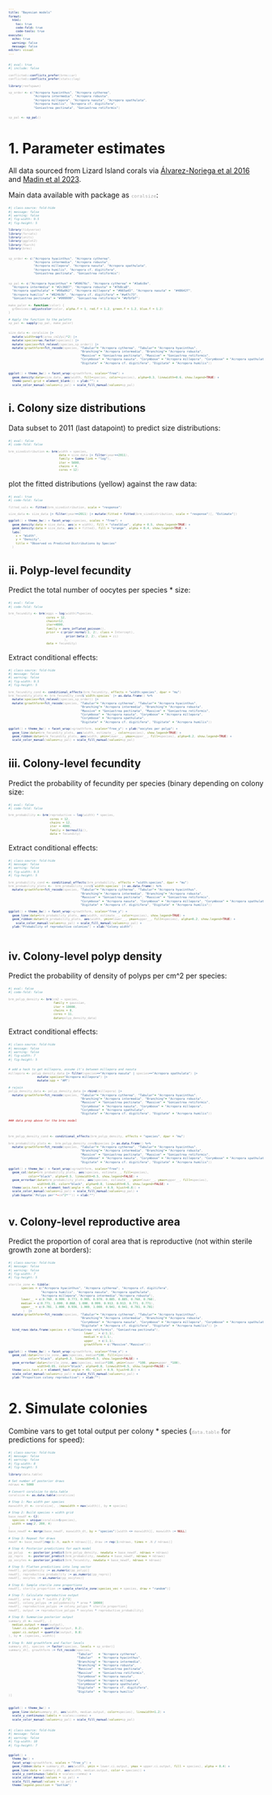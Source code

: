 ```yaml
---
title: "Bayesian models"
format:
  html:
    toc: true
    code-fold: true
    code-tools: true
execute:
  echo: true
  warning: false
  message: false
editor: visual
---
```



::: cell
```{=html}
<style>
  code, pre {
    font-size: 65%;
    color:darkgrey;
  }
</style>
```
:::


```r
#| eval: true
#| include: false

conflicted::conflicts_prefer(brms::ar)
conflicted::conflicts_prefer(stats::lag)

library(reefspawn)

sp_order <- c("Acropora hyacinthus", "Acropora cytherea",
              "Acropora intermedia", "Acropora robusta",  
              "Acropora millepora", "Acropora nasuta", "Acropora spathulata",    
              "Acropora humilis", "Acropora cf. digitifera", 
              "Goniastrea pectinata", "Goniastrea retiformis")


sp_pal <- sp_pal()


```

# 1. Parameter estimates

All data sourced from Lizard Island corals via [Álvarez-Noriega et al 2016](https://esajournals.onlinelibrary.wiley.com/authored-by/%C3%81lvarez%E2%80%90Noriega/Mariana) and [Madin et al 2023](https://esajournals.onlinelibrary.wiley.com/doi/full/10.1002/ecy.4017).

Main data available with package as `coralsize`:

```r
#| class-source: fold-hide
#| message: false
#| warning: false
#| fig-width: 9.5
#| fig-height: 5

library(tidyverse)
library(forcats)
library(units)
library(ggplot2)
library(fGarch)
library(brms)


sp_order <- c("Acropora hyacinthus", "Acropora cytherea",
              "Acropora intermedia", "Acropora robusta",  
              "Acropora millepora", "Acropora nasuta", "Acropora spathulata",    
              "Acropora humilis", "Acropora cf. digitifera", 
              "Goniastrea pectinata", "Goniastrea retiformis")


sp_pal <- c("Acropora hyacinthus" = "#50676c", "Acropora cytherea" = "#3a6c8e",
  "Acropora intermedia" = "#2c3687", "Acropora robusta" = "#7b8ca8",  
  "Acropora spathulata" = "#98a062", "Acropora millepora" = "#665a43", "Acropora nasuta" =  "#48642f",    
  "Acropora humilis" = "#824b3b", "Acropora cf. digitifera" = "#a47c73", 
  "Goniastrea pectinata" = "#999999", "Goniastrea retiformis"= "#bfbfbf")

make_paler <- function(color) {
  grDevices::adjustcolor(color, alpha.f = 1, red.f = 1.2, green.f = 1.2, blue.f = 1.2)
}

# Apply the function to the palette
sp_pal <- sapply(sp_pal, make_paler)


size_data <- coralsize |> 
  mutate(width=sqrt(area_cm2/pi)*2) |> 
  mutate(species=as.factor(species)) |> 
  mutate(species=fct_relevel(species,sp_order)) |> 
  mutate(growthform=fct_recode(species, "Tabular"= "Acropora cytherea", "Tabular"= "Acropora hyacinthus", 
                                        "Branching"= "Acropora intermedia", "Branching"= "Acropora robusta",
                                        "Massive" = "Goniastrea pectinata", "Massive" = "Goniastrea retiformis",
                                        "Corymbose" = "Acropora nasuta", "Corymbose" = "Acropora millepora", "Corymbose" = "Acropora spathulata",
                                        "Digitate" = "Acropora cf. digitifera", "Digitate" = "Acropora humilis")) 

 
ggplot() + theme_bw() + facet_wrap(~growthform, scales="free") +
  geom_density(data=size_data, aes(width, fill=species, color=species), alpha=0.3, linewidth=0.6, show.legend=TRUE) +
  theme(panel.grid = element_blank()) + ylab("") +
  scale_color_manual(values=sp_pal) + scale_fill_manual(values=sp_pal)

```

## i. Colony size distributions

Data subset to 2011 (last datapoint) to predict size distributions:

```r
#| eval: false
#| code-fold: false

brm_sizedistribution <- brm(width ~ species,
                            data = size_data |> filter(year==2011),
                            family = Gamma(link = "log"),
                            iter = 5000,
                            chains = 4,
                            cores = 12)

```

plot the fitted distributions (yellow) against the raw data:

```r
#| eval: true
#| code-fold: false

fitted_vals <- fitted(brm_sizedistribution, scale = "response")

size_data <- size_data |> filter(year==2011) |> mutate(fitted = fitted(brm_sizedistribution, scale = "response")[, "Estimate"])

ggplot() + theme_bw() + facet_wrap(~species, scales = "free") +
  geom_density(data = size_data, aes(x = width), fill = "steelblue", alpha = 0.5, show.legend=TRUE) +
  geom_density(data = size_data, aes(x = fitted), fill = "orange", alpha = 0.4, show.legend=TRUE) +
  labs(
    x = "Width",
    y = "Density",
    title = "Observed vs Predicted Distributions by Species"
  )

```

## ii. Polyp-level fecundity

Predict the total number of oocytes per species \* size:

```r
#| eval: false
#| code-fold: false

brm_fecundity <- brm(eggs ~ log(width)*species,
                     cores = 12,
                     chains=12,
                     iter=4000,
                     family = zero_inflated_poisson(),
                     prior = c(prior(normal(1, 2), class = Intercept),
                                prior(beta(2, 2), class = zi)
                               ),
                     data = fecundity)

```

Extract conditional effects:

```r
#| class-source: fold-hide
#| message: false
#| warning: false
#| fig-width: 9.5
#| fig-height: 5

brm_fecundity_cond <- conditional_effects(brm_fecundity, effects = "width:species", dpar = "mu")
brm_fecundity_plots <- brm_fecundity_cond$`width:species` |> as.data.frame() %>% 
  mutate(species=fct_relevel(species,sp_order)) |> 
  mutate(growthform=fct_recode(species, "Tabular"= "Acropora cytherea", "Tabular"= "Acropora hyacinthus", 
                                        "Branching"= "Acropora intermedia", "Branching"= "Acropora robusta",
                                        "Massive" = "Goniastrea pectinata", "Massive" = "Goniastrea retiformis",
                                        "Corymbose" = "Acropora nasuta", "Corymbose" = "Acropora millepora", 
                                        "Corymbose" = "Acropora spathulata",
                                        "Digitate" = "Acropora cf. digitifera", "Digitate" = "Acropora humilis"))

ggplot() + theme_bw() + facet_wrap(~growthform, scales="free_y") + ylab("oocytes per polyp") +
  geom_line(data=brm_fecundity_plots, aes(width, estimate__, color=species), show.legend=TRUE) +
  geom_ribbon(data=brm_fecundity_plots, aes(width, ymin=lower__, ymax=upper__, fill=species), alpha=0.2, show.legend=TRUE) +
  scale_color_manual(values=sp_pal) + scale_fill_manual(values=sp_pal)

```

## iii. Colony-level fecundity

Predict the probability of fecundity per species (binary depending on colony size:

```r
#| eval: false
#| code-fold: false

brm_probability <- brm(reproductive ~ log(width) * species,
                       cores = 12,
                       chains = 12,
                       iter = 4000,
                       family = bernoulli(),
                       data = fecundity)

```

Extract conditional effects:

```r

#| class-source: fold-hide
#| message: false
#| warning: false
#| fig-width: 9.5
#| fig-height: 5

brm_probability_cond <- conditional_effects(brm_probability, effects = "width:species", dpar = "mu")
brm_probability_plots <-  brm_probability_cond$`width:species` |> as.data.frame() %>% 
  mutate(growthform=fct_recode(species, "Tabular"= "Acropora cytherea", "Tabular"= "Acropora hyacinthus", 
                                        "Branching"= "Acropora intermedia", "Branching"= "Acropora robusta",
                                        "Massive" = "Goniastrea pectinata", "Massive" = "Goniastrea retiformis",
                                        "Corymbose" = "Acropora nasuta", "Corymbose" = "Acropora millepora", "Corymbose" = "Acropora spathulata",
                                        "Digitate" = "Acropora cf. digitifera", "Digitate" = "Acropora humilis"))

ggplot() + theme_bw() + facet_wrap(~growthform, scales="free_y") +
  geom_line(data=brm_probability_plots, aes(width, estimate__, color=species), show.legend=TRUE) +
  geom_ribbon(data=brm_probability_plots, aes(width, ymin=lower__, ymax=upper__, fill=species), alpha=0.2, show.legend=TRUE) +
    scale_color_manual(values=sp_pal) + scale_fill_manual(values=sp_pal) + 
  ylab("Probability of reproductive colonies") + xlab("Colony width")




```

## iv. Colony-level polyp density

Predict the probability of density of polyps per cm\^2 per species:

```r
#| eval: false
#| code-fold: false

brm_polyp_density <- brm(cm2 ~ species,
                         family = gaussian,
                         iter = 10000,
                         chains = 8,
                         cores = 11,
                         data=polyp_density_data)

```

Extract conditional effects:

```r
#| class-source: fold-hide
#| message: false
#| warning: false
#| fig-width: 7
#| fig-height: 5


# add a hack to get millepora, assume it's between millepora and nasuta
millepora <- polyp_density_data |> filter(species=="Acropora nasuta" | species=="Acropora spathulata") |> 
                mutate(species="Acropora millepora") |> 
                mutate(spp = "AM")

# rejoin
polyp_density_data <- polyp_density_data |> rbind(millepora) |> 
  mutate(growthform=fct_recode(species, "Tabular"= "Acropora cytherea", "Tabular"= "Acropora hyacinthus", 
                                        "Branching"= "Acropora intermedia", "Branching"= "Acropora robusta",
                                        "Massive" = "Goniastrea pectinata", "Massive" = "Goniastrea retiformis",
                                        "Corymbose" = "Acropora nasuta", "Corymbose" = "Acropora millepora", 
                                        "Corymbose" = "Acropora spathulata",
                                        "Digitate" = "Acropora cf. digitifera", "Digitate" = "Acropora humilis"))

### data prep above for the brms model




brm_polyp_density_cond <- conditional_effects(brm_polyp_density, effects = "species", dpar = "mu")

brm_probability_plots <-  brm_polyp_density_cond$species |> as.data.frame() %>% 
  mutate(growthform=fct_recode(species, "Tabular"= "Acropora cytherea", "Tabular"= "Acropora hyacinthus", 
                                        "Branching"= "Acropora intermedia", "Branching"= "Acropora robusta",
                                        "Massive" = "Goniastrea pectinata", "Massive" = "Goniastrea retiformis",
                                        "Corymbose" = "Acropora nasuta", "Corymbose" = "Acropora millepora", "Corymbose" = "Acropora spathulata",
                                        "Digitate" = "Acropora cf. digitifera", "Digitate" = "Acropora humilis"))

ggplot() + theme_bw() + facet_wrap(~growthform, scales="free") +
  geom_col(data=brm_probability_plots, aes(species, estimate__, fill=species), 
           color="black", alpha=0.5, linewidth=0.5, show.legend=FALSE) +
  geom_errorbar(data=brm_probability_plots, aes(species, estimate__, ymin=lower__, ymax=upper__, fill=species), 
                width=0.05, color="black", alpha=0.8, linewidth=0.5, show.legend=FALSE) +
  theme(axis.text.x = element_text(angle = 45, vjust = 0.9, hjust=0.8)) +
  scale_color_manual(values=sp_pal) + scale_fill_manual(values=sp_pal) + 
  ylab(bquote('Polyps per'*~cm^2*'')) + xlab("")



```

## v. Colony-level reproductive area

Predict the proportion of coral area that is reproductive (not within sterile growth zone at borders):

```r
#| class-source: fold-hide
#| message: false
#| warning: false
#| fig-width: 7
#| fig-height: 5

sterile_zone <- tibble(
       species = c("Acropora hyacinthus", "Acropora cytherea", "Acropora cf. digitifera", 
                  "Acropora humilis", "Acropora nasuta", "Acropora spathulata", 
                  "Acropora millepora","Acropora intermedia","Acropora robusta"),
       lower__ = c(0.760, 0.999, 0.773, 0.995, 0.970, 0.885, 0.885, 0.760, 0.760),
       median = c(0.771, 1.000, 0.868, 1.000, 0.999, 0.913, 0.913, 0.771, 0.771),
       upper__ = c(0.781, 1.000, 0.936, 1.000, 1.000, 0.941, 0.941, 0.781, 0.781)
        )  |> 
  mutate(growthform=fct_recode(species, "Tabular"= "Acropora cytherea", "Tabular"= "Acropora hyacinthus", 
                                        "Branching"= "Acropora intermedia", "Branching"= "Acropora robusta",
                                        "Corymbose" = "Acropora nasuta", "Corymbose" = "Acropora millepora", "Corymbose" = "Acropora spathulata",
                                        "Digitate" = "Acropora cf. digitifera", "Digitate" = "Acropora humilis")) |> 
  bind_rows(data.frame(species = c("Goniastrea retiformis", "Goniastrea pectinata"),
                                          lower__ = c(1,1),
                                          median = c(1,1),
                                          upper__ = c(1,1),
                                          growthform = c("Massive","Massive")))

ggplot() + theme_bw() + facet_wrap(~growthform, scales="free_x") +
  geom_col(data=sterile_zone, aes(species, median*100, fill=species), 
           color="black", alpha=0.3, linewidth=0.5, show.legend=FALSE) +
  geom_errorbar(data=sterile_zone, aes(species, median*100, ymin=lower__*100, ymax=upper__*100), 
                width=0.05, color="black", alpha=0.8, linewidth=0.5, show.legend=FALSE) + 
  theme(axis.text.x = element_text(angle = 45, vjust = 0.9, hjust=0.8)) +
  scale_color_manual(values=sp_pal) + scale_fill_manual(values=sp_pal) + 
  ylab("Proportion colony reproductive") + xlab("")

```

# 2. Simulate colonies

Combine vars to get total output per colony \* species (`data.table` for predictions for speed):

```r
#| class-source: fold-hide
#| message: false
#| warning: false
#| fig-width: 8
#| fig-height: 5

library(data.table)

# Set number of posterior draws
ndraws <- 5000

# Convert coralsize to data.table
coralsize <- as.data.table(coralsize)

# Step 1: Max width per species
maxwidth_dt <- coralsize[, .(maxwidth = max(width)), by = species]

# Step 2: Build species × width grid
base_newdf <- CJ(
  species = unique(coralsize$species),
  width = seq(2, 200, 4)
)
base_newdf <- merge(base_newdf, maxwidth_dt, by = "species")[width <= maxwidth][, maxwidth := NULL]

# Step 3: Repeat for draws
newdf <- base_newdf[rep(1:.N, each = ndraws)][, draw := rep(1:ndraws, times = .N / ndraws)]

# Step 4: Posterior predictions for each model
pp_polyp   <- posterior_predict(brm_polyp_density, newdata = base_newdf, ndraws = ndraws)
pp_repro   <- posterior_predict(brm_probability, newdata = base_newdf, ndraws = ndraws)
pp_oocytes <- posterior_predict(brm_fecundity, newdata = base_newdf, ndraws = ndraws)

# Step 5: Flatten predictions into long vector
newdf[, polypdensity := as.numeric(pp_polyp)]
newdf[, reproductive_probability := as.numeric(pp_repro)]
newdf[, oocytes := as.numeric(pp_oocytes)]

# Step 6: Sample sterile zone proportions
newdf[, sterile_proportion := sample_sterile_zone(species_vec = species, draw = "random")]

# Step 7: Calculate reproductive output
newdf[, area := pi * (width / 2)^2]
newdf[, colony_polyps := polypdensity * area * 10000]
newdf[, reproductive_polyps := colony_polyps * sterile_proportion]
newdf[, output := reproductive_polyps * oocytes * reproductive_probability]

# Step 8: Summarise posterior output
summary_dt <- newdf[, .(
  median.output = mean(output),
  lower.ci.output = quantile(output, 0.2),
  upper.ci.output = quantile(output, 0.8)
), by = .(species, width)]

# Step 9: Add growthform and factor levels
summary_dt[, species := factor(species, levels = sp_order)]
summary_dt[, growthform := fct_recode(species,
                                      "Tabular"   = "Acropora cytherea",
                                      "Tabular"   = "Acropora hyacinthus",
                                      "Branching" = "Acropora intermedia",
                                      "Branching" = "Acropora robusta",
                                      "Massive"   = "Goniastrea pectinata",
                                      "Massive"   = "Goniastrea retiformis",
                                      "Corymbose" = "Acropora nasuta",
                                      "Corymbose" = "Acropora millepora",
                                      "Corymbose" = "Acropora spathulata",
                                      "Digitate"  = "Acropora cf. digitifera",
                                      "Digitate"  = "Acropora humilis"
)]



ggplot() + theme_bw() + 
  geom_line(data=summary_dt, aes(width, median.output, color=species), linewidth=1.2) + 
  scale_y_continuous(labels = scales::comma) +
  scale_color_manual(values=sp_pal) + scale_fill_manual(values=sp_pal)

```

```r
#| class-source: fold-hide
#| message: false
#| warning: false
#| fig-width: 10
#| fig-height: 7


ggplot() + 
  theme_bw() + 
  facet_wrap(~growthform, scales = "free_y") +
  geom_ribbon(data = summary_dt, aes(width, ymin = lower.ci.output, ymax = upper.ci.output, fill = species), alpha = 0.4) + 
  geom_line(data = summary_dt, aes(width, median.output, color = species)) + 
  scale_y_continuous(labels = scales::comma) +
  scale_color_manual(values = sp_pal) + 
  scale_fill_manual(values = sp_pal) +
  theme(legend.position = "bottom")

```
